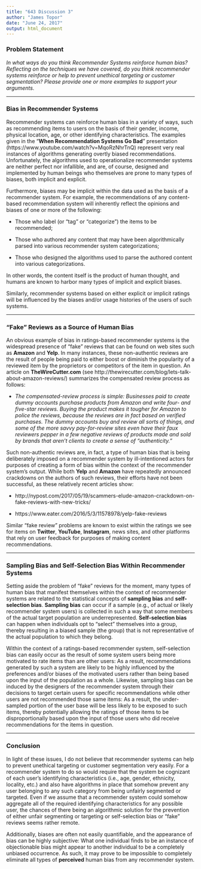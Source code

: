 ```yaml
---
title: "643 Discussion 3"
author: "James Topor"
date: "June 24, 2017"
output: html_document
---
```


### Problem Statement

*In what ways do you think Recommender Systems reinforce human bias? Reflecting on the techniques we have covered, do you think recommender systems reinforce or help to prevent unethical targeting or customer segmentation?  Please provide one or more examples to support your arguments.*

_____

### Bias in Recommender Systems

Recommender systems can reinforce human bias in a variety of ways, such as recommending items to users on the basis of their gender, income, physical location, age, or other identifying characteristics. The examples given in the "__When Recommendation Systems Go Bad__" presentation (https://www.youtube.com/watch?v=MqoRzNhrTnQ) represent very real instances of algorithms generating overtly biased recommendations. Unfortunately, the algorithms used to operationalize recommender systems are neither perfect nor infallible, and are, of course, designed and implemented by human beings who themselves are prone to many types of biases, both implicit and explicit. 

Furthermore, biases may be implicit within the data used as the basis of a recommender system. For example, the recommendations of any content-based recommendation system will inherently reflect the opinions and biases of one or more of the following:

- Those who label (or "tag" or "categorize") the items to be recommended;

- Those who authored any content that may have been algorithmically parsed into various recommender system categorizations;

- Those who designed the algorithms used to parse the authored content into various categorizations.

In other words, the content itself is the product of human thought, and humans are known to harbor many types of implicit and explicit biases.

Similarly, recommender systems based on either explicit or implicit ratings will be influenced by the biases and/or usage histories of the users of such systems.

_____

### "Fake" Reviews as a Source of Human Bias

An obvious example of bias in ratings-based recommender systems is the widespread presence of "fake" reviews that can be found on web sites such as __Amazon__ and __Yelp__. In many instances, these non-authentic reviews are the result of people being paid to either boost or diminish the popularity of a reviewed item by the proprietors or competitors of the item in question. An article on __TheWireCutter.com__ (see http://thewirecutter.com/blog/lets-talk-about-amazon-reviews/) summarizes the compensated review process as follows:

- *The compensated-review process is simple: Businesses paid to create dummy accounts purchase products from Amazon and write four- and five-star reviews. Buying the product makes it tougher for Amazon to police the reviews, because the reviews are in fact based on verified purchases. The dummy accounts buy and review all sorts of things, and some of the more savvy pay-for-review sites even have their faux reviewers pepper in a few negative reviews of products made and sold by brands that aren't clients to create a sense of "authenticity."*

Such non-authentic reviews are, in fact, a type of human bias that is being deliberately imposed on a recommender system by ill-intentioned actors for purposes of creating a form of bias within the context of the recommender system's output. While both __Yelp__ and __Amazon__ have repeatedly announced crackdowns on the authors of such reviews, their efforts have not been successful, as these relatively recent articles show:

- http://nypost.com/2017/05/19/scammers-elude-amazon-crackdown-on-fake-reviews-with-new-tricks/

- https://www.eater.com/2016/5/3/11578978/yelp-fake-reviews

Similar "fake review" problems are known to exist within the ratings we see for items on __Twitter__, __YouTube__, __Instagram__, news sites, and other platforms that rely on user feedback for purposes of making content recommendations.

_____

### Sampling Bias and Self-Selection Bias Within Recommender Systems

Setting aside the problem of "fake" reviews for the moment, many types of human bias that manifest themselves within the context of recommender systems are related to the statistical concepts of __sampling bias__ and __self-selection bias__. __Sampling bias__ can occur if a sample (e.g., of actual or likely recommender system users) is collected in such a way that some members of the actual target population are underrepresented. __Self-selection bias__ can happen when individuals opt to "select" themselves into a group, thereby resulting in a biased sample (the group) that is not representative of the actual population to which they belong. 

Within the context of a ratings-based recommender system, self-selection bias can easily occur as the result of some system users being more motivated to rate items than are other users: As a result, recommendations generated by such a system are likely to be highly influenced by the preferences and/or biases of the motivated users rather than being based upon the input of the population as a whole. Likewise, sampling bias can be induced by the designers of the recommender system through their decisions to target certain users for specific recommendations while other users are not recommended those same items: As a result, the under-sampled portion of the user base will be less likely to be exposed to such items, thereby potentially allowing the ratings of those items to be disproportionally based upon the input of those users who did receive recommendations for the items in question.

_____

### Conclusion

In light of these issues, I do not believe that recommender systems can help to prevent unethical targeting or customer segmentation very easily. For a recommender system to do so would require that the system be cognizant of each user's identifying characteristics (i.e., age, gender, ethnicity, locality, etc.) and also have algorithms in place that somehow prevent any user belonging to any such category from being unfairly segmented or targeted. Even if we assume that a recommender system could somehow aggregate all of the required identifying characteristics for any possible user, the chances of there being an algorithmic solution for the prevention of either unfair segmenting or targeting or self-selection bias or "fake" reviews seems rather remote.

Additionally, biases are often not easily quantifiable, and the appearance of bias can be highly subjective: What one individual finds to be an instance of objectionable bias might appear to another individual to be a completely unbiased occurrence. As such, it may prove to be impossible to completely eliminate all types of __perceived__ human bias from any recommender system. 